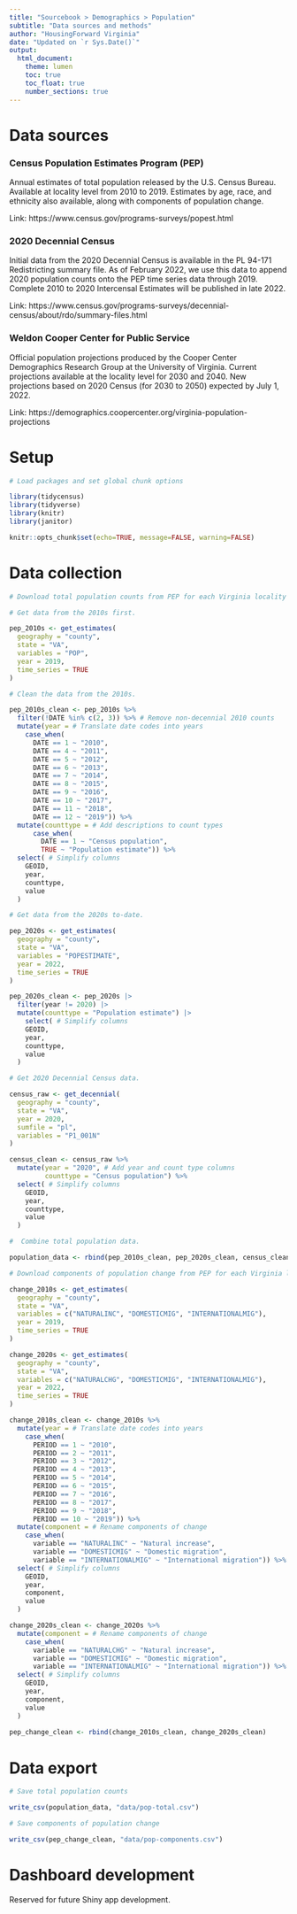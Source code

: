 ```yaml
---
title: "Sourcebook > Demographics > Population"
subtitle: "Data sources and methods"
author: "HousingForward Virginia"
date: "Updated on `r Sys.Date()`"
output:
  html_document:
    theme: lumen
    toc: true
    toc_float: true
    number_sections: true
---
```


# Data sources

### Census Population Estimates Program (PEP) {-}

Annual estimates of total population released by the U.S. Census Bureau. Available at locality level from 2010 to 2019. Estimates by age, race, and ethnicity also available, along with components of population change.

Link: https://www.census.gov/programs-surveys/popest.html

### 2020 Decennial Census {-}

Initial data from the 2020 Decennial Census is available in the PL 94-171 Redistricting summary file. As of February 2022, we use this data to append 2020 population counts onto the PEP time series data through 2019. Complete 2010 to 2020 Intercensal Estimates will be published in late 2022.

Link: https://www.census.gov/programs-surveys/decennial-census/about/rdo/summary-files.html

### Weldon Cooper Center for Public Service {-}

Official population projections produced by the Cooper Center Demographics Research Group at the University of Virginia. Current projections available at the locality level for 2030 and 2040. New projections based on 2020 Census (for 2030 to 2050) expected by July 1, 2022.

Link: https://demographics.coopercenter.org/virginia-population-projections

# Setup

```r

# Load packages and set global chunk options

library(tidycensus)
library(tidyverse)
library(knitr)
library(janitor)

knitr::opts_chunk$set(echo=TRUE, message=FALSE, warning=FALSE)

```

# Data collection

```r

# Download total population counts from PEP for each Virginia locality from 2010 to 2022.

# Get data from the 2010s first.

pep_2010s <- get_estimates(
  geography = "county",
  state = "VA",
  variables = "POP",
  year = 2019,
  time_series = TRUE
)

# Clean the data from the 2010s.

pep_2010s_clean <- pep_2010s %>%
  filter(!DATE %in% c(2, 3)) %>% # Remove non-decennial 2010 counts
  mutate(year = # Translate date codes into years
    case_when(
      DATE == 1 ~ "2010",
      DATE == 4 ~ "2011",
      DATE == 5 ~ "2012",
      DATE == 6 ~ "2013",
      DATE == 7 ~ "2014",
      DATE == 8 ~ "2015",
      DATE == 9 ~ "2016",
      DATE == 10 ~ "2017",
      DATE == 11 ~ "2018",
      DATE == 12 ~ "2019")) %>% 
  mutate(counttype = # Add descriptions to count types
      case_when(
        DATE == 1 ~ "Census population",
        TRUE ~ "Population estimate")) %>% 
  select( # Simplify columns
    GEOID,
    year,
    counttype,
    value
  )

# Get data from the 2020s to-date. 

pep_2020s <- get_estimates(
  geography = "county",
  state = "VA",
  variables = "POPESTIMATE",
  year = 2022,
  time_series = TRUE
)

pep_2020s_clean <- pep_2020s |> 
  filter(year != 2020) |> 
  mutate(counttype = "Population estimate") |> 
    select( # Simplify columns
    GEOID,
    year,
    counttype,
    value
  )

# Get 2020 Decennial Census data.

census_raw <- get_decennial(
  geography = "county",
  state = "VA",
  year = 2020,
  sumfile = "pl",
  variables = "P1_001N"
)

census_clean <- census_raw %>% 
  mutate(year = "2020", # Add year and count type columns
         counttype = "Census population") %>%
  select( # Simplify columns
    GEOID,
    year,
    counttype,
    value
  )

#  Combine total population data.

population_data <- rbind(pep_2010s_clean, pep_2020s_clean, census_clean)

```

```r
# Download components of population change from PEP for each Virginia locality from 2010 to 2019

change_2010s <- get_estimates(
  geography = "county",
  state = "VA",
  variables = c("NATURALINC", "DOMESTICMIG", "INTERNATIONALMIG"),
  year = 2019,
  time_series = TRUE
)

change_2020s <- get_estimates(
  geography = "county",
  state = "VA",
  variables = c("NATURALCHG", "DOMESTICMIG", "INTERNATIONALMIG"),
  year = 2022,
  time_series = TRUE
)

change_2010s_clean <- change_2010s %>% 
  mutate(year = # Translate date codes into years
    case_when(
      PERIOD == 1 ~ "2010",
      PERIOD == 2 ~ "2011",
      PERIOD == 3 ~ "2012",
      PERIOD == 4 ~ "2013",
      PERIOD == 5 ~ "2014",
      PERIOD == 6 ~ "2015",
      PERIOD == 7 ~ "2016",
      PERIOD == 8 ~ "2017",
      PERIOD == 9 ~ "2018",
      PERIOD == 10 ~ "2019")) %>%
  mutate(component = # Rename components of change
    case_when(
      variable == "NATURALINC" ~ "Natural increase",
      variable == "DOMESTICMIG" ~ "Domestic migration",
      variable == "INTERNATIONALMIG" ~ "International migration")) %>% 
  select( # Simplify columns
    GEOID,
    year,
    component,
    value
  )

change_2020s_clean <- change_2020s %>%
  mutate(component = # Rename components of change
    case_when(
      variable == "NATURALCHG" ~ "Natural increase",
      variable == "DOMESTICMIG" ~ "Domestic migration",
      variable == "INTERNATIONALMIG" ~ "International migration")) %>% 
  select( # Simplify columns
    GEOID,
    year,
    component,
    value
  ) 
  
pep_change_clean <- rbind(change_2010s_clean, change_2020s_clean)

```


# Data export

```r

# Save total population counts

write_csv(population_data, "data/pop-total.csv")

# Save components of population change

write_csv(pep_change_clean, "data/pop-components.csv")

```

# Dashboard development

Reserved for future Shiny app development.